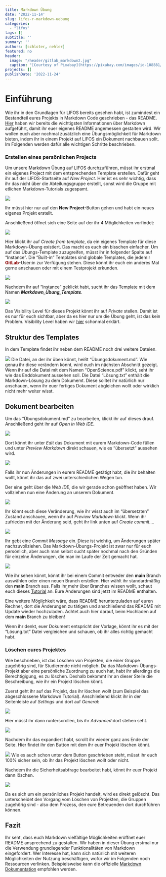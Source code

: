 ```yaml
---
title: Markdown Übung
date: '2022-11-14'
slug: lifos-r-markdown-uebung
categories:
  - "lifos"
tags: []
subtitle: '' 
summary: ''
authors: [schloter, nehler]   
featured: no
header:
  image: "/header/gitlab_markdown2.jpg" 
  caption: "[Courtesy of Pixabay](https://pixabay.com/images/id-108881/)"
projects: []
publishDate: '2022-11-24'  
---
```


# Einführung   
  
Wie ihr in den Grundlagen für LIFOS bereits gesehen habt, ist zumindest ein Bestandteil eures Projekts in Markdown Code geschrieben - das README. [Hier](/post/lifos-eigenesProjekt/#Markdown) haben wir bereits die wichtigsten Informationen über Markdown aufgeführt, damit ihr euer eigenes README angemessen gestalten wird. Wir wollen euch aber nochmal zusätzlich eine Übungsmöglichkeit für Markdown bieten, indem ihr in einem Projekt auf LIFOS ein Dokument nachbauen sollt. Im Folgenden werden dafür alle wichtigen Schritte beschrieben. 

### Erstellen eines persönlichen Projects 

Um unsere Markdown Übung auf LIFOS durchzuführen, müsst ihr erstmal ein eigenes Project mit dem entsprechenden Template erstellen. Dafür geht ihr auf der LIFOS-Startseite auf *New Project*. Hier ist es sehr wichtig, dass ihr das nicht über die Abteilungsgruppe erstellt, sonst wird die Gruppe mit etlichen Markdown-Tutorials zugespamt.

![](/post/gitlaborientierung_newproject.png)

Ihr müsst hier nur auf den **New Project**-Button gehen und habt ein neues eigenes Projekt erstellt. 

Anschließend öffnet sich eine Seite auf der ihr 4 Möglichkeiten vorfindet: 

![](/post/gitlaborientierung_newprojectoptions.png) 

Hier klickt ihr auf *Create from template*, da ein eigenes Template für diese Markdown-Übung existiert. Das macht es euch ein bisschen einfacher. Um auf das Übungs-Template zuzugreifen, müsst ihr in folgender Spalte auf "Instance". Die "Built-in" Templates sind globale Templates, die jedem:r <span style="color: darkred;">**GitLab**</span>-User:in zur Verfügung stehen. Diese könnt ihr euch ein anderes Mal gerne anschauen oder mit einem Testprojekt erkunden. 

![](/post/gitlaborientierung_newprojectinstance.png) 

Nachdem ihr auf "Instance" geklickt habt, sucht ihr das Template mit dem Namen **_Markdown_Übung_Template_**. 
 
![](/post/gitlaborientierung_markdownInstanceTemplate.png) 

Das Visibility Level für dieses Projekt könnt ihr auf *Private* stellen. Damit ist es nur für euch sichtbar, aber da es hier nur um die Übung geht, ist das kein Problem. Visibility Level haben wir [hier](https://pandar.netlify.app/post/lifos-eigenesprojekt#visibility-levels) schonmal erklärt.

## Struktur des Templates

In dem Template findet ihr neben dem README noch drei weitere Dateien. 

![](/post/gitlaborientierung_uebungtemplate.png) 
Die Datei, an der ihr üben könnt, heißt "Übungsdokument.md". Wie genau ihr diese verändern könnt, wird euch im nächsten Abschnitt gezeigt. Wenn ihr auf die Datei mit dem Namen "OpenScience.pdf" klickt, seht ihr wie das Enddokument aussehen soll. Die Datei "Lösung.txt" enthält die Markdown-Lösung zu dem Dokumemt. Diese solltet ihr natürlich nur anschauen, wenn ihr euer fertiges Dokument abgleichen wollt oder wirklich nicht mehr weiter wisst. 

<!-- Warum hast du die Lösung nicht auch in einem Markdown Dokument? hab ich versucht, allerdings "übersetzt" GitLab das direkt, wenn man es nur auf dem Server anschaut, was zu Verwirrungen kommen könnte, wenn man die Lösung in einem Klick anschauen will. (Ich wäre davon genervt, glaube ich) -->

## Dokument bearbeiten

Um das "Übungsdokument.md" zu bearbeiten, klickt ihr auf dieses drauf. Anschließend geht ihr auf *Open in Web IDE*. 

![](/post/gitlaborientierung_openuebunginwebide.png) 

Dort könnt ihr unter *Edit* das Dokument mit eurem Markdown-Code füllen und unter *Preview Markdown* direkt schauen, wie es "übersetzt" aussehen wird. 

![](/post/gitlaborientierung_webidetemplate.png)

Falls ihr nun Änderungen in eurem README getätigt habt, die ihr behalten wollt, könnt ihr das auf zwei unterschiedichen Wegen tun. 

Der eine geht über die *Web IDE*, die wir gerade schon geöffnet haben. Wir vollziehen nun eine Änderung an unserem Dokument.

![](/post/gitlabMarkdown_ÄnderungReadMe.png)

Ihr könnt euch diese Veränderung, wie ihr wisst auch im "übersetzten" Zustand anschauen, wenn ihr auf *Preview Markdown* klickt. Wenn ihr zufrieden mit der Änderung seid, geht ihr link unten auf *Create commit...*.

![](/post/gitlabMarkdown_CreateCommitWebIDE.png)

Ihr gebt eine *Commit Message* ein. Diese ist wichtig, um Änderungen später nachzuvollziehen. Das Markdown-Übungs-Projekt ist zwar nur für euch persönlich, aber auch man selbst sucht später nochmal nach den Gründen für einzelne Änderungen, die man im Laufe der Zeit gemacht hat.

![](/post/gitlabMarkdown_CommitTest.png)

Wie ihr sehen könnt, könnt ihr bei einem Commit entweder den **main** Branch auswählen oder einen neuen Branch erstellen. Hier wählt ihr standardmäßig den **main** Branch aus. Falls ihr mehr über Branches wissen wollt, schaut euch dieses [Tutorial](https://pandar.netlify.app/post/branches/) an. Eure Änderungen sind jetzt im README enthalten. 

<!-- Branches waren jetzt im eigene Projekte Teil gar kein Thema mehr - sollte vlt an einer Stelle auch angeschnitten werden. - evtl. im vertiefende Einführung? Hier muss man halt nur den main-Branch auswählen, weil die default Option ist einen neuen zu erstellen (bei jedem Commit) und das wollen wir ja nicht.-->

Eine weitere Möglichkeit wäre, dass README herunterzuladen auf euren Rechner, dort die Änderungen zu tätigen und anschließend das README mit Update wieder hochzuladen. Achtet auch hier darauf, beim Hochladen auf dem **main** Branch zu bleiben! 

Wenn ihr denkt, euer Dokument entspricht der Vorlage, könnt ihr es mit der "Lösung.txt" Datei vergleichen und schauen, ob ihr alles richtig gemacht habt. 
 

### Löschen eures Projektes

Wie beschrieben, ist das Löschen von Projekten, die einer Gruppe zugehörig sind, für Studierende nicht möglich. Da das Markdown-Übungs-Projekt aber eine persönliche Zuordnung zu euch hat, habt ihr allerdings die Berechtigigung, es zu löschen. Deshalb bekommt ihr an dieser Stelle die Beschreibung, wie ihr ein Projekt löschen könnt.

Zuerst geht ihr auf das Projekt, das ihr löschen wollt (zum Beispiel das abgeschlossene Markdown Tutorial). Anschließend klickt ihr in der Seitenleiste auf *Settings* und dort auf *General*: 

![](/post/gitlabMarkdown_DeleteProject.png)

Hier müsst ihr dann runterscrollen, bis ihr *Advanced* dort stehen seht.

![](/post/gitlabMarkdown_AdvancedPrjectSet.png)

Nachdem ihr das expandiert habt, scrollt ihr wieder ganz ans Ende der Seite. Hier findet ihr den Button mit dem ihr euer Projekt löschen könnt. 

![](/post/gitlabMarkdown_DeleteProjectButton.png)
Wie es auch schon unter dem Button geschrieben steht, müsst ihr euch 100% sicher sein, ob ihr das Projekt löschen wollt oder nicht. 

Nachdem ihr die Sicherheitsabfrage bearbeitet habt, könnt ihr euer Projekt dann löschen. 

![](/post/gitlabMarkdown_DeleteProjectCheck.png)

Da es sich um ein persönliches Projekt handelt, wird es direkt gelöscht. Das unterscheidet den Vorgang vom Löschen von Projekten, die Gruppen zugehörig sind - also dem Prozess, den eure Betreuenden dort durchführen können.

## Fazit
Ihr seht, dass euch Markdown vielfältige Möglichkeiten eröffnet euer README ansprechend zu gestalten. Wir haben in dieser Übung erstmal nur die Verwendung grundlegender Funktionalitäten von Markdown eingefordert. Wer Interesse hat, kann sich natürlich mit weiteren Möglichkeiten der Nutzung beschäftigen, wofür wir im Folgenden noch Ressourcen verlinken. Beispielsweise kann die offizielle [Markdown Dokumentation](https://www.markdownguide.org/extended-syntax/) empfohlen werden. 

<!--## Subgruppen

Das zweite große Thema dieses Tutorials ist nur für einen Teil von euch relevant. Hier wird man hinverlinkt, wenn man in den Visibility-Einstellungen keine passende Option für das eigene Projekt gefunden hat. 

Die Lösung kann durch sogenannte Subgruppen erreicht werden. Dabei wird aus der übergeordneten Elterngruppe der Abteilung eine Subgruppe gebildet, in der nur spezifische Personen der übergeordneten Gruppe eingeladen sein können. In jeder Elterngruppe können beliebig viele Subgruppen existieren. Benutzt dieses Tool aber bitte wirklich nur, wenn es die Lage des Datenschutzes nicht anders zulässt.

Außerdem kann man Subgruppen für folgendes benutzen: 

1. gut zum organisieren größerer Projekte
2. man kann jedem User eine andere Rolle geben (z.B. was er alles bearbeiten kann und was nicht)

### Subgruppen erstellen 

Um eine Subgruppe zu erstellen, müsst ihr unter *Menu* und *Groups* auf **Your Groups** gehen. 

![](/post/gitlabMarkdown_createSubgroups.png)

Anschließend wählt ihr die Gruppe aus in der ihr für euer Projekt eine Subgruppe erstellen wollt. In der Gruppe geht ihr oben rechts auf **New Subgroup**. 

![](/post/gitlabMarkdown_createSubgroups2.png)

Danach öffnet sich noch ein Fenster bei dem ihr auf **Create Groups** klickt. Danach öffnet sich eine Seite in der ihr alle möglichen Einstellungen für euer Projekt festlegen könnt. 

Zum einen könnt ihr festlegen,  ob nur ihr diese Gruppe benutzt oder ob ihr auch Projektpartner*innen habt. Diese könnt ihr darunter direkt einladen über ihre Mailadressen. 

Eure erstellte Subgruppe findet ihr dann auf der Startseite der übergeordneten Gruppe.

![](/post/gitlabMarkdown_seeSubgroups.png)

### Projekt in einer Subgruppe erstellen

Nachdem ihr die Subgruppe erstellt habt, könnt ihr hier ganz normal ein Projekt erstellen, wie ihr es von normalen Gruppen gewöhnt seid. Falls ihr das nochmal auffrischen wollt, hier ist der [Link](https://pandar.netlify.app/post/lifos-orientierung#projekt-erstellen).

Nachdem ihr dieses Projekt erstellt habt, könnt ihr euch unter **Settings** und *General* die Visibility-Features anschauen. 

![](/post/gitlabMarkdown_subgroupVisibility.png)

Wie ihr unter **Repository** sehen könnt, sind nur Projektmitglieder dazu in der Lage Dateien in diesem Projekt anzuschauen oder zu bearbeiten. 

## Fazit
Subgruppen bieten eine weitere Organisationsstruktur innerhalb einer Gruppe. Hier sollten sie allerdings nur benutzt werden, wenn aus Datenschutz-Technischen Gründen keine andere Option übrig bleiben sollte.  -->
